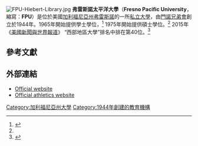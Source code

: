 {{Infobox university |
 image = [[Image:Fresno_pacific_log.png|200px]] |
 name = Fresno Pacific University |
 motto = Founded on Christ |
endowment=1144萬<ref name="USnews"/>|
 established = 1944 |
 type = 私立大學 |
 affiliation = [[門諾兄弟會|門諾兄弟會]]|
 president  = Dr. Richard Kriegbaum |
city =[[弗雷斯諾_(加利福尼亞州)|弗雷斯諾]]
|state          = [[加利福尼亞州|加利福尼亞州]]
|country        = [[美國|美國]] |
 coor = {{coord|36.7260|-119.7348|type:edu|display=inline,title}} |
 undergrad = 2,800 |
 postgrad = 850 |
 campus = {{convert|42|acre|ha}}|
 faculty = 200 |
 mascot = Sunbird |
 colors= 藍色和橙色 |
athletics  = [[NCAA|NCAA]] Div. II |
 website = [http://www.fresno.edu/ www.fresno.edu] [http://www.fpuathletics.com/ www.fpuathletics.com]
}}
[[Image:FPU-Hiebert-Library.jpg|thumb]]
'''弗雷斯諾太平洋大學'''（'''Fresno Pacific University'''，縮寫：'''FPU'''）是位於美國[[加利福尼亞州|加利福尼亞州]][[弗雷斯諾_(加利福尼亞州)|弗雷斯諾]]的一所[[私立大學|私立大學]]，由[[門諾兄弟會|門諾兄弟會]]創立於1944年。1965年開始提供學士學位，<ref name='gameo'>{{cite web|author=Peters, George W and Richard D. Thiessen|date=July 2008|title=Fresno Pacific University (Fresno, California, USA)|publisher=[[Global_Anabaptist_Mennonite_Encyclopedia_Online|Global Anabaptist Mennonite Encyclopedia Online]]|accessdate=2009-11-28|url=http://www.gameo.org/encyclopedia/contents/P320.html|archive-date=2013-05-13|archive-url=https://web.archive.org/web/20130513173241/http://www.gameo.org/encyclopedia/contents/P320.html}}</ref> 1975年開始提供碩士學位。<ref name='gameo'/> 2015年《[[美國新聞與世界報道|美國新聞與世界報道]]》 “西部地區大學”排名中排在第40位。<ref name="USnews">{{cite web|title=Fresno Pacific University|url=http://colleges.usnews.rankingsandreviews.com/best-colleges/fresno-pacific-university-1253|publisher=[[美國新聞與世界報道|美國新聞與世界報道]]|accessdate=2015-03-27|archive-date=2016-09-27|archive-url=https://web.archive.org/web/20160927200637/http://colleges.usnews.rankingsandreviews.com/best-colleges/fresno-pacific-university-1253}}</ref>

== 參考文獻==
{{reflist}}

==外部連結==
*[http://fresno.edu/ Official website] {{Wayback|url=http://fresno.edu/ |date=20220623083405 }}
*[http://fpuathletics.com/ Official athletics website] {{Wayback|url=http://fpuathletics.com/ |date=20220624085443 }}

{{加利福尼亞州的學院和大學}}

[[Category:加利福尼亞州大學|Category:加利福尼亞州大學]]
[[Category:1944年創建的教育機構|Category:1944年創建的教育機構]]